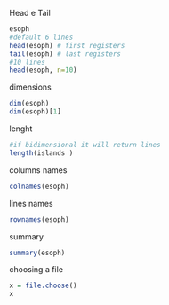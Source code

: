 
Head e Tail
```r
esoph
#default 6 lines
head(esoph) # first registers
tail(esoph) # last registers
#10 lines
head(esoph, n=10)
```
dimensions
```r
dim(esoph)
dim(esoph)[1]
```
lenght
```r
#if bidimensional it will return lines
length(islands )
```
columns names 
```r
colnames(esoph)
```
lines names
```r
rownames(esoph)
```
summary
```r
summary(esoph)
```
choosing a file
```r
x = file.choose()
x
```

